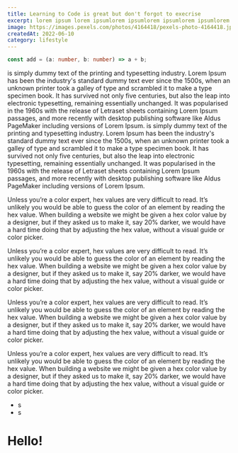 ```yaml
---
title: Learning to Code is great but don't forgot to execrise
excerpt: lorem ipsum lorem ipsumlorem ipsumlorem ipsumlorem ipsumlorem ipsum
image: https://images.pexels.com/photos/4164418/pexels-photo-4164418.jpeg
createdAt: 2022-06-10
category: lifestyle
---
```


```ts
const add = (a: number, b: number) => a + b;
```

is simply dummy text of the printing and typesetting industry. Lorem Ipsum has been the industry's standard dummy text ever since the 1500s, when an unknown printer took a galley of type and scrambled it to make a type specimen book. It has survived not only five centuries, but also the leap into electronic typesetting, remaining essentially unchanged. It was popularised in the 1960s with the release of Letraset sheets containing Lorem Ipsum passages, and more recently with desktop publishing software like Aldus PageMaker including versions of Lorem Ipsum.
is simply dummy text of the printing and typesetting industry. Lorem Ipsum has been the industry's standard dummy text ever since the 1500s, when an unknown printer took a galley of type and scrambled it to make a type specimen book. It has survived not only five centuries, but also the leap into electronic typesetting, remaining essentially unchanged. It was popularised in the 1960s with the release of Letraset sheets containing Lorem Ipsum passages, and more recently with desktop publishing software like Aldus PageMaker including versions of Lorem Ipsum.

Unless you’re a color expert, hex values are very difficult to read. It’s unlikely you would be able to guess the color of an element by reading the hex value. When building a website we might be given a hex color value by a designer, but if they asked us to make it, say 20% darker, we would have a hard time doing that by adjusting the hex value, without a visual guide or color picker.

Unless you’re a color expert, hex values are very difficult to read. It’s unlikely you would be able to guess the color of an element by reading the hex value. When building a website we might be given a hex color value by a designer, but if they asked us to make it, say 20% darker, we would have a hard time doing that by adjusting the hex value, without a visual guide or color picker.

Unless you’re a color expert, hex values are very difficult to read. It’s unlikely you would be able to guess the color of an element by reading the hex value. When building a website we might be given a hex color value by a designer, but if they asked us to make it, say 20% darker, we would have a hard time doing that by adjusting the hex value, without a visual guide or color picker.

Unless you’re a color expert, hex values are very difficult to read. It’s unlikely you would be able to guess the color of an element by reading the hex value. When building a website we might be given a hex color value by a designer, but if they asked us to make it, say 20% darker, we would have a hard time doing that by adjusting the hex value, without a visual guide or color picker.

- s
- s

# Hello!
